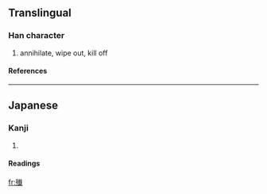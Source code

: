 {{see|殲}}

==Translingual==
===Han character===
{{Han char|rn=78|rad=歹|as=15|sn=19|four=|canj=一弓十戈一 (MNJIM)}}
# annihilate, wipe out, kill off
====References====
{{Han ref|kx=0584.041|hdz=21396.021|uh=6BB1|ud=27569}}

----
==Japanese==
===Kanji===
{{ja-kanji|grade=|rs=歹15}}
# {{defn|Japanese}} 
====Readings====
{{ja-readings|on=[[せん]] (sen)|kun=[[つくす]] (tsukusu), [[ほろぼす]] (horobosu)}}

[[fr:殱]]